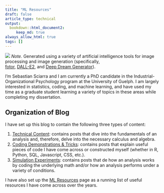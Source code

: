 ```yaml
---
title: "ML Resources"
draft: false
article_type: technical
output:
  bookdown::html_document2:
     keep_md: true
always_allow_html: true
tags: []
---   
```



<div class= "figure"> <caption class = "figTop">   </caption> <img src=images/about_picture.jpg> <span class="figNote"><em>Note. </em>Generated using a variety of artificial intelligence tools for image processing and image generation (specifically, <br>
<a href="https://www.fotor.com">fotor</a>, <a href="https://openai.com/dall-e-2/">DALL-E2</a>, and <a href="https://deepdreamgenerator.com">Deep Dream Generator</a>).</span> </div>   


I'm Sebastian Sciarra and I am currently a PhD candidate in the Industrial-Organizational Psychology program at the University of Guelph. I am largely interested in statistics, coding, and machine learning, and have used my time as a graduate student learning a variety of topics in these areas while completing my dissertation. 


## Organization of Blog

I have set up this blog to contain the following three types of content: 

1) <a href="/technical_content">Technical Content</a>: contains posts that dive into the fundamentals of an analysis and, therefore, delve into the necessary calculus and algebra.
2) <a href="/coding_tricks">Coding Demonstrations & Tricks</a>: contains posts that explain useful pieces of code I have come across or constructed myself (whether in R, Python, SQL, Javascript, CSS, etc.). 
3) <a href="/simulation_exps">Simulation Experiments</a>: contains posts that de how an analysis works by coding the underlying math and/or how an analysis performs under a variety of conditions. 

I have also set up the <a href="/mlresources">ML Resources</a> page as a running list of useful resources I have come across over the years. 


